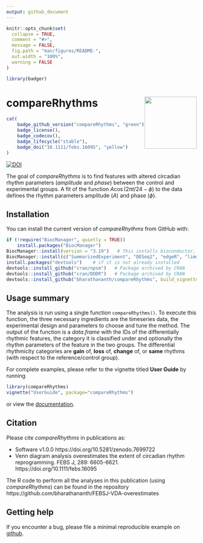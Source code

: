 ```yaml
---
output: github_document
---
```


<!-- README.md is generated from README.Rmd. Please edit that file -->

```r
knitr::opts_chunk$set(
  collapse = TRUE,
  comment = "#>",
  message = FALSE,
  fig.path = "man/figures/README-",
  out.width = "100%",
  warning = FALSE
)
```

```r
library(badger)
```

# compareRhythms <img src='man/figures/logo.png' align="right" height="138.5" />

<!-- badges: start -->
```r
cat(
	badge_github_version("compareRhythms", "green"),
	badge_license(),
	badge_codecov(),
	badge_lifecycle("stable"),
	badge_doi("10.1111/febs.16095", "yellow")
)
```
[![DOI](https://zenodo.org/badge/314899899.svg)](https://zenodo.org/badge/latestdoi/314899899)
<!-- badges: end -->


The goal of *compareRhythms* is to find features with altered circadian rhythm parameters (*amplitude* and *phase*) between the control and experimental groups. A fit of the function $A\cos(2\pi t/24 - \phi)$ to the data defines the rhythm parameters amplitude ($A$) and phase ($\phi$). 

## Installation

You can install the current version of *compareRhythms* from GitHub with:

``` r
if (!require("BiocManager", quietly = TRUE))
    install.packages("BiocManager")
BiocManager::install(version = "3.19")   # This installs bioconductor, but version 3.15 onwards are also ok
BiocManager::install(c("SummarizedExperiment", "DESeq2", "edgeR", "limma", "rain")) # Packages needed by compareRhythms
install.packages("devtools")    # if it is not already installed
devtools::install_github("cran/npsm")   # Package archived by CRAN
devtools::install_github("cran/DODR")   # Package archived by CRAN
devtools::install_github("bharathananth/compareRhythms", build_vignettes = TRUE, dependencies = TRUE)
```

## Usage summary
The analysis is run using a single function `compareRhythms()`. To execute this function, the three necessary ingredients are the timeseries data, the experimental design and parameters to choose and tune the method. The output of the function is a *data.frame* with the IDs of the differentially rhythmic features, the category it is classified under and optionally the rhythm parameters of the feature in the two groups. The differential rhythmicity categories are **gain** of, **loss** of, **change** of, or  **same** rhythms (with respect to the reference/control group). 

For complete examples, please refer to the vignette titled **User Guide** by running
```r
library(compareRhythms)
vignette("UserGuide", package="compareRhythms")
```
or view the [documentation](https://bharathananth.github.io/compareRhythms/articles/UserGuide.html).

## Citation

Please cite *compareRhythms* in publications as:

-  Software v1.0.0  https://doi.org/10.5281/zenodo.7699722
-  Venn diagram analysis overestimates the extent of circadian rhythm reprogramming. FEBS J, 289: 6605-6621. https://doi.org/10.1111/febs.16095
  
  The R code to perform all the analyses in this publication (using *compareRhythms*) can be found in the repository https://github.com/bharathananth/FEBSJ-VDA-overestimates

## Getting help

If you encounter a bug, please file a minimal reproducible example on [github](https://github.com/bharathananth/compareRhythms/issues).
